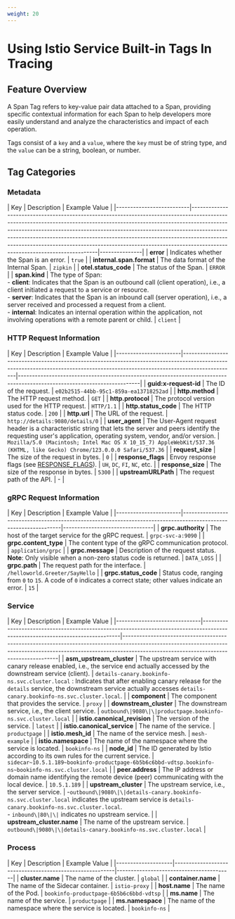```yaml
---
weight: 20
---
```


# Using Istio Service Built-in Tags In Tracing

## Feature Overview

A Span Tag refers to key-value pair data attached to a Span, providing specific contextual information for each Span to help developers more easily understand and analyze the characteristics and impact of each operation.

Tags consist of a `key` and a `value`, where the `key` must be of string type, and the `value` can be a string, boolean, or number.

## Tag Categories

### Metadata

  | Key                      | Description                                                                                                                                                                                                                                                                                                                                                                                                                                       | Example Value |
        |--------------------------|---------------------------------------------------------------------------------------------------------------------------------------------------------------------------------------------------------------------------------------------------------------------------------------------------------------------------------------------------------------------------------------------------------------------------------------------------|---------------|
  | **error**                | Indicates whether the Span is an error.                                                                                                                                                                                                                                                                                                                                                                                                           | `true`        |
  | **internal.span.format** | The data format of the Internal Span.                                                                                                                                                                                                                                                                                                                                                                                                             | `zipkin`      |
  | **otel.status_code**     | The status of the Span.                                                                                                                                                                                                                                                                                                                                                                                                                           | `ERROR`       |
  | **span.kind**            | The type of Span:<br />- **client**: Indicates that the Span is an outbound call (client operation), i.e., a client initiated a request to a service or resource.<br />- **server**: Indicates that the Span is an inbound call (server operation), i.e., a server received and processed a request from a client.<br />- **internal**: Indicates an internal operation within the application, not involving operations with a remote parent or child. | `client`      |

### HTTP Request Information

  | Key                   | Description                                                                                                                                                                   | Example Value                                                                                                           |
        |-----------------------|-------------------------------------------------------------------------------------------------------------------------------------------------------------------------------|-------------------------------------------------------------------------------------------------------------------------|
  | **guid:x-request-id** | The ID of the request.                                                                                                                                                        | `e02b2515-44bb-95c1-859a-ea13718252ad`                                                                                  |
  | **http.method**       | The HTTP request method.                                                                                                                                                      | `GET`                                                                                                                   |
  | **http.protocol**     | The protocol version used for the HTTP request.                                                                                                                               | `HTTP/1.1`                                                                                                              |
  | **http.status_code**  | The HTTP status code.                                                                                                                                                         | `200`                                                                                                                   |
  | **http.url**          | The URL of the request.                                                                                                                                                       | `http://details:9080/details/0`                                                                                         |
  | **user_agent**        | The User-Agent request header is a characteristic string that lets the server and peers identify the requesting user's application, operating system, vendor, and/or version. | `Mozilla/5.0 (Macintosh; Intel Mac OS X 10_15_7) AppleWebKit/537.36 (KHTML, like Gecko) Chrome/123.0.0.0 Safari/537.36` |
  | **request_size**      | The size of the request in bytes.                                                                                                                                             | `0`                                                                                                                     |
  | **response_flags**    | Envoy response flags (see [RESPONSE_FLAGS](https://www.envoyproxy.io/docs/envoy/latest/configuration/observability/access_log/usage#)).                                       | `UH`, `DC`, `FI`, `NC`, etc.                                                                                            |
  | **response_size**     | The size of the response in bytes.                                                                                                                                            | `5300`                                                                                                                  |
  | **upstreamURLPath**   | The request path of the API.                                                                                                                                                  | -                                                                                                                       |

### gRPC Request Information

  | Key                   | Description                                                                                                     | Example Value                  |
        |-----------------------|-----------------------------------------------------------------------------------------------------------------|--------------------------------|
  | **grpc.authority**    | The host of the target service for the gRPC request.                                                            | `grpc-svc-a:9090`              |
  | **grpc.content_type** | The content type of the gRPC communication protocol.                                                            | `application/grpc`             |
  | **grpc.message**      | Description of the request status.<br />**Note**: Only visible when a non-zero status code is returned.           | `DATA_LOSS`                    |
  | **grpc.path**         | The request path for the interface.                                                                             | `/helloworld.Greeter/SayHello` |
  | **grpc.status_code**  | Status code, ranging from `0` to `15`. A code of `0` indicates a correct state; other values indicate an error. | `15`                           |

### Service

  | Key                          | Description                                                                                                                   | Example Value                                                                                                                                                                                                     |
        |------------------------------|-------------------------------------------------------------------------------------------------------------------------------|-------------------------------------------------------------------------------------------------------------------------------------------------------------------------------------------------------------------|
  | **asm_upstream_cluster**     | The upstream service with canary release enabled, i.e., the service end actually accessed by the downstream service (client). | `details-canary.bookinfo-ns.svc.cluster.local` : Indicates that after enabling canary release for the `details` service, the downstream service actually accesses `details-canary.bookinfo-ns.svc.cluster.local`. |
  | **component**                | The component that provides the service.                                                                                      | `proxy`                                                                                                                                                                                                           |
  | **downstream_cluster**       | The downstream service, i.e., the client service.                                                                             | `outbound\|9080\|\|productpage.bookinfo-ns.svc.cluster.local`                                                                                                                                                     |
  | **istio.canonical_revision** | The version of the service.                                                                                                   | `latest`                                                                                                                                                                                                          |
  | **istio.canonical_service**  | The name of the service.                                                                                                      | `productpage`                                                                                                                                                                                                     |
  | **istio.mesh_id**            | The name of the service mesh.                                                                                                 | `mesh-example`                                                                                                                                                                                                    |
  | **istio.namespace**          | The name of the namespace where the service is located.                                                                       | `bookinfo-ns`                                                                                                                                                                                                     |
  | **node_id**                  | The ID generated by Istio according to its own rules for the current service.                                                 | `sidecar~10.5.1.189~bookinfo-productpage-6b5b6c6bbd-vdtsp.bookinfo-ns~bookinfo-ns.svc.cluster.local`                                                                                                              |
  | **peer.address**             | The IP address or domain name identifying the remote device (peer) communicating with the local device.                       | `10.5.1.189`                                                                                                                                                                                                      |
  | **upstream_cluster**         | The upstream service, i.e., the server service.                                                                               | -`outbound\|9080\|\|details-canary.bookinfo-ns.svc.cluster.local` indicates the upstream service is `details-canary.bookinfo-ns.svc.cluster.local`.<br />- `inbound\|80\|\|` indicates no upstream service.         |
  | **upstream_cluster.name**    | The name of the upstream service.                                                                                             | `outbound\|9080\|\|details-canary.bookinfo-ns.svc.cluster.local`                                                                                                                                                  |

### Process

  | Key                | Description                                             | Example Value                           |
        |--------------------|---------------------------------------------------------|-----------------------------------------|
  | **cluster.name**   | The name of the cluster.                                | `global`                                |
  | **container.name** | The name of the Sidecar container.                      | `istio-proxy`                           |
  | **host.name**      | The name of the Pod.                                    | `bookinfo-productpage-6b5b6c6bbd-vdtsp` |
  | **ms.name**        | The name of the service.                                | `productpage`                           |
  | **ms.namespace**   | The name of the namespace where the service is located. | `bookinfo-ns`                           |